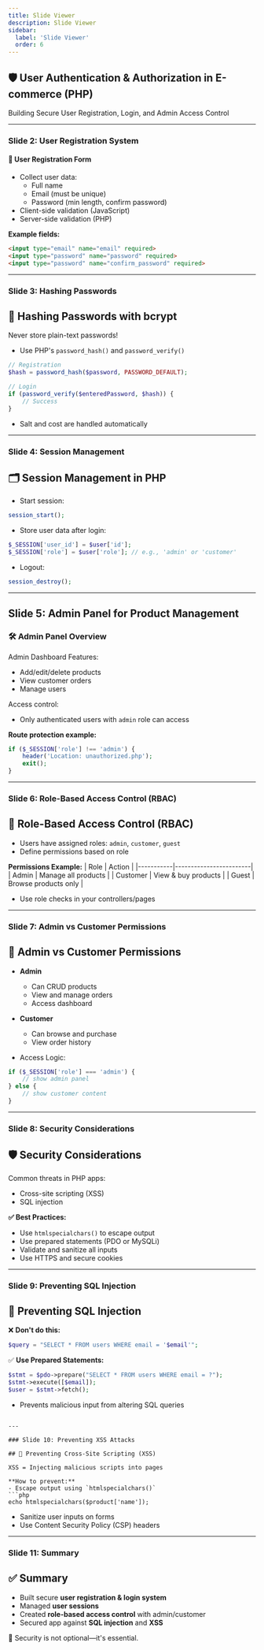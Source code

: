 ```yaml
---
title: Slide Viewer
description: Slide Viewer
sidebar:
  label: 'Slide Viewer'
  order: 6
---
```




<SlideViewer />

## 🛡️ User Authentication & Authorization in E-commerce (PHP)

Building Secure User Registration, Login, and Admin Access Control


---

### Slide 2: User Registration System


#### 📝 User Registration Form

- Collect user data:
  - Full name
  - Email (must be unique)
  - Password (min length, confirm password)
- Client-side validation (JavaScript)
- Server-side validation (PHP)

**Example fields:**
```html
<input type="email" name="email" required>
<input type="password" name="password" required>
<input type="password" name="confirm_password" required>
```

---

### Slide 3: Hashing Passwords


## 🔐 Hashing Passwords with bcrypt

Never store plain-text passwords!

- Use PHP's `password_hash()` and `password_verify()`

```php
// Registration
$hash = password_hash($password, PASSWORD_DEFAULT);

// Login
if (password_verify($enteredPassword, $hash)) {
    // Success
}
```

- Salt and cost are handled automatically


---

### Slide 4: Session Management

## 🗂️ Session Management in PHP

- Start session:
```php
session_start();
```

- Store user data after login:
```php
$_SESSION['user_id'] = $user['id'];
$_SESSION['role'] = $user['role']; // e.g., 'admin' or 'customer'
```

- Logout:

```php
session_destroy();
```

---

## Slide 5: Admin Panel for Product Management

### 🛠️ Admin Panel Overview

Admin Dashboard Features:
- Add/edit/delete products
- View customer orders
- Manage users

Access control:
- Only authenticated users with `admin` role can access

**Route protection example:**
```php
if ($_SESSION['role'] !== 'admin') {
    header('Location: unauthorized.php');
    exit();
}
```

---

### Slide 6: Role-Based Access Control (RBAC)

## 🔑 Role-Based Access Control (RBAC)

- Users have assigned roles: `admin`, `customer`, `guest`
- Define permissions based on role

**Permissions Example:**
| Role      | Action                |
|-----------|------------------------|
| Admin     | Manage all products     |
| Customer  | View & buy products     |
| Guest     | Browse products only    |

- Use role checks in your controllers/pages


---

### Slide 7: Admin vs Customer Permissions

## 👥 Admin vs Customer Permissions

- **Admin**
  - Can CRUD products
  - View and manage orders
  - Access dashboard

- **Customer**
  - Can browse and purchase
  - View order history

- Access Logic:

```php
if ($_SESSION['role'] === 'admin') {
    // show admin panel
} else {
    // show customer content
}
```

---

### Slide 8: Security Considerations


## 🛡️ Security Considerations

Common threats in PHP apps:
- Cross-site scripting (XSS)
- SQL injection

**✅ Best Practices:**
- Use `htmlspecialchars()` to escape output
- Use prepared statements (PDO or MySQLi)
- Validate and sanitize all inputs
- Use HTTPS and secure cookies

---

### Slide 9: Preventing SQL Injection


## 🧱 Preventing SQL Injection

❌ **Don't do this:**
```php
$query = "SELECT * FROM users WHERE email = '$email'";
```

✅ **Use Prepared Statements:**
```php
$stmt = $pdo->prepare("SELECT * FROM users WHERE email = ?");
$stmt->execute([$email]);
$user = $stmt->fetch();
```

- Prevents malicious input from altering SQL queries
```

---

### Slide 10: Preventing XSS Attacks

## 🧼 Preventing Cross-Site Scripting (XSS)

XSS = Injecting malicious scripts into pages

**How to prevent:**
- Escape output using `htmlspecialchars()`
```php
echo htmlspecialchars($product['name']);
```

- Sanitize user inputs on forms
- Use Content Security Policy (CSP) headers


---

### Slide 11: Summary

## ✅ Summary

- Built secure **user registration & login system**
- Managed **user sessions**
- Created **role-based access control** with admin/customer
- Secured app against **SQL injection** and **XSS**

🔐 Security is not optional—it's essential.
